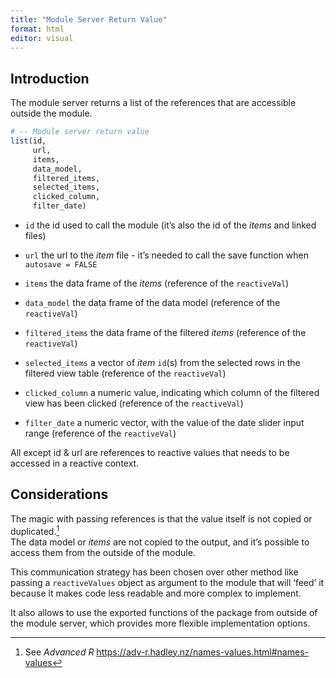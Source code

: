 ```yaml
---
title: "Module Server Return Value"
format: html
editor: visual
---
```


## Introduction

The module server returns a list of the references that are accessible outside the module.

``` r
# -- Module server return value
list(id,
     url,
     items,
     data_model,
     filtered_items,
     selected_items,
     clicked_column,
     filter_date)
```

-   `id` the id used to call the module (it's also the id of the *items* and linked files)

-   `url` the url to the *item* file - it's needed to call the save function when `autosave = FALSE`

-   `items` the data frame of the *items* (reference of the `reactiveVal`)

-   `data_model` the data frame of the data model (reference of the `reactiveVal`)

-   `filtered_items` the data frame of the filtered *items* (reference of the `reactiveVal`)

-   `selected_items` a vector of *item* `id`(s) from the selected rows in the filtered view table (reference of the `reactiveVal`)

-   `clicked_column` a numeric value, indicating which column of the filtered view has been clicked (reference of the `reactiveVal`)

-   `filter_date` a numeric vector, with the value of the date slider input range (reference of the `reactiveVal`)

All except id & url are references to reactive values that needs to be accessed in a reactive context.

## Considerations

The magic with passing references is that the value itself is not copied or duplicated.[^1]\
The data model or *items* are not copied to the output, and it's possible to access them from the outside of the module.

[^1]: See *Advanced R* <https://adv-r.hadley.nz/names-values.html#names-values>

This communication strategy has been chosen over other method like passing a `reactiveValues` object as argument to the module that will 'feed' it because it makes code less readable and more complex to implement.

It also allows to use the exported functions of the package from outside of the module server, which provides more flexible implementation options.

